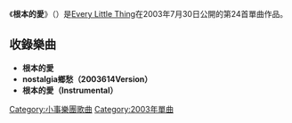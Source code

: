 {{unreferenced|time=2014-02-18T12:38:53+00:00}}
{{Infobox Single
| Name        = 根本的愛
| Artist      = [[Every_Little_Thing|Every Little Thing]]
| Released    = 2003年7月30日
| Genre       = [[J-POP|J-POP]]
| Label       = [[avex_trax|avex trax]]
| Last single  = [[掌握!|掌握!]]<br />(2003年)
| This single  = '''根本的愛'''<br />(2003年)
| Next single  = [[明天_再見|明天 再見]] <br />(2003年)
}}
《'''根本的愛'''》（{{lang-ja|ファンダメンタル・ラブ}}）是[[Every_Little_Thing|Every Little Thing]]在2003年7月30日公開的第24首單曲作品。

== 收錄樂曲 ==
*'''根本的愛'''
*'''nostalgia鄉愁（2003614Version）'''
*'''根本的愛（Instrumental）'''

{{Single-stub}}
[[Category:小事樂團歌曲|Category:小事樂團歌曲]]
[[Category:2003年單曲|Category:2003年單曲]]